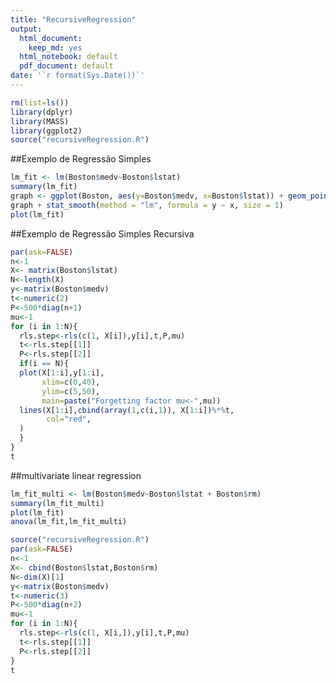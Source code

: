 ```yaml
---
title: "RecursiveRegression"
output:
  html_document:
    keep_md: yes
  html_notebook: default
  pdf_document: default
date: '`r format(Sys.Date())`'
---
```

```r
rm(list=ls())
library(dplyr)
library(MASS)
library(ggplot2)
source("recursiveRegression.R")
```

##Exemplo de Regressão Simples
```r
lm_fit <- lm(Boston$medv~Boston$lstat)
summary(lm_fit)
graph <- ggplot(Boston, aes(y=Boston$medv, x=Boston$lstat)) + geom_point() 
graph + stat_smooth(method = "lm", formula = y ~ x, size = 1)
plot(lm_fit)
```

##Exemplo de Regressão Simples Recursiva
```r
par(ask=FALSE)
n<-1
X<- matrix(Boston$lstat)
N<-length(X)
y<-matrix(Boston$medv)
t<-numeric(2)
P<-500*diag(n+1)
mu<-1
for (i in 1:N){
  rls.step<-rls(c(1, X[i]),y[i],t,P,mu)
  t<-rls.step[[1]]
  P<-rls.step[[2]]
  if(i == N){
  plot(X[1:i],y[1:i],
       xlim=c(0,40),
       ylim=c(5,50),
       main=paste("Forgetting factor mu<-",mu))
  lines(X[1:i],cbind(array(1,c(i,1)), X[1:i])%*%t,
        col="red",
  )
  }
}
t
```

##multivariate linear regression
```r
lm_fit_multi <- lm(Boston$medv~Boston$lstat + Boston$rm)
summary(lm_fit_multi)
plot(lm_fit)
anova(lm_fit,lm_fit_multi)
```

```r
source("recursiveRegression.R")
par(ask=FALSE)
n<-1
X<- cbind(Boston$lstat,Boston$rm)
N<-dim(X)[1]
y<-matrix(Boston$medv)
t<-numeric(3)
P<-500*diag(n+2)
mu<-1
for (i in 1:N){
  rls.step<-rls(c(1, X[i,]),y[i],t,P,mu)
  t<-rls.step[[1]]
  P<-rls.step[[2]]
}
t
```

